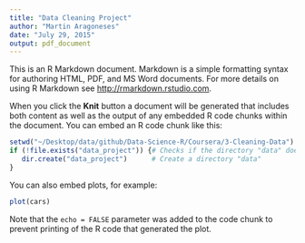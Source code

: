 ```yaml
---
title: "Data Cleaning Project"
author: "Martin Aragoneses"
date: "July 29, 2015"
output: pdf_document
---
```


This is an R Markdown document. Markdown is a simple formatting syntax for authoring HTML, PDF, and MS Word documents. For more details on using R Markdown see <http://rmarkdown.rstudio.com>.

When you click the **Knit** button a document will be generated that includes both content as well as the output of any embedded R code chunks within the document. You can embed an R code chunk like this:

```r
setwd("~/Desktop/data/github/Data-Science-R/Coursera/3-Cleaning-Data")
if (!file.exists("data_project")) {# Checks if the directory "data" doesn't exist
   dir.create("data_project")      # Create a directory "data"
}
```

You can also embed plots, for example:

```r
plot(cars)
```

Note that the `echo = FALSE` parameter was added to the code chunk to prevent printing of the R code that generated the plot.
